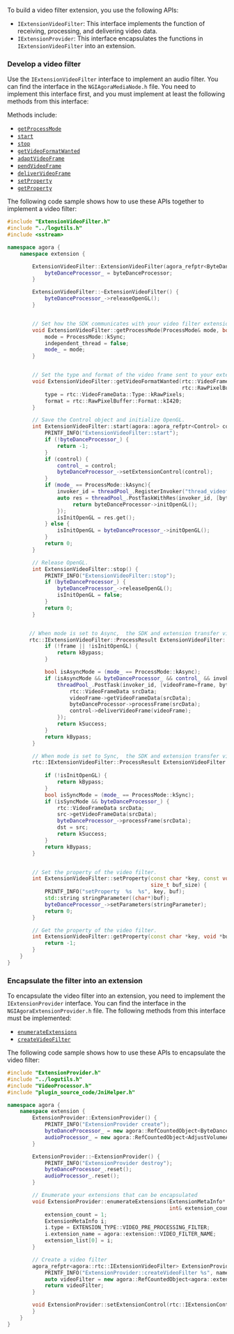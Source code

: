 
To build a video filter extension, you use the following APIs:
- `IExtensionVideoFilter`: This interface implements the function of receiving, processing, and delivering video data.
- `IExtensionProvider`: This interface encapsulates the functions in `IExtensionVideoFilter` into an extension.

### Develop a video filter

Use the `IExtensionVideoFilter` interface to implement an audio filter. You can find the interface in the `NGIAgoraMediaNode.h` file. You need to implement this interface first, and you must implement at least the following methods from this interface:

Methods include:

- [`getProcessMode`](#getprocessmode)
- [`start`](#start)
- [`stop`](#stop)
- [`getVideoFormatWanted`](#getvideoformatwanted)
- [`adaptVideoFrame`](#adaptvideoframe)
- [`pendVideoFrame`](#pendvideoframe)
- [`deliverVideoFrame`](#delivervideoframe)
- [`setProperty`](#setproperty)
- [`getProperty`](#getproperty)

The following code sample shows how to use these APIs together to implement a video filter:

```cpp
#include "ExtensionVideoFilter.h"
#include "../logutils.h"
#include <sstream>

namespace agora {
    namespace extension {

        ExtensionVideoFilter::ExtensionVideoFilter(agora_refptr<ByteDanceProcessor> byteDanceProcessor):threadPool_(1) {
            byteDanceProcessor_ = byteDanceProcessor;
        }

        ExtensionVideoFilter::~ExtensionVideoFilter() {
            byteDanceProcessor_->releaseOpenGL();
        }


        // Set how the SDK communicates with your video filter extension.
        void ExtensionVideoFilter::getProcessMode(ProcessMode& mode, bool& independent_thread) {
            mode = ProcessMode::kSync;
            independent_thread = false;
            mode_ = mode;
        }


        // Set the type and format of the video frame sent to your extension.
        void ExtensionVideoFilter::getVideoFormatWanted(rtc::VideoFrameData::Type& type,
                                                        rtc::RawPixelBuffer::Format& format) {
            type = rtc::VideoFrameData::Type::kRawPixels;
            format = rtc::RawPixelBuffer::Format::kI420;
        }

        // Save the Control object and initialize OpenGL.
        int ExtensionVideoFilter::start(agora::agora_refptr<Control> control) {
            PRINTF_INFO("ExtensionVideoFilter::start");
            if (!byteDanceProcessor_) {
                return -1;
            }
            if (control) {
                control_ = control;
                byteDanceProcessor_->setExtensionControl(control);
            }
            if (mode_ == ProcessMode::kAsync){
                invoker_id = threadPool_.RegisterInvoker("thread_videofilter");
                auto res = threadPool_.PostTaskWithRes(invoker_id, [byteDanceProcessor=byteDanceProcessor_] {
                     return byteDanceProcessor->initOpenGL();
                });
                isInitOpenGL = res.get();
            } else {
                isInitOpenGL = byteDanceProcessor_->initOpenGL();
            }
            return 0;
        }

        // Release OpenGL.
        int ExtensionVideoFilter::stop() {
            PRINTF_INFO("ExtensionVideoFilter::stop");
            if (byteDanceProcessor_) {
                byteDanceProcessor_->releaseOpenGL();
                isInitOpenGL = false;
            }
            return 0;
        }


       // When mode is set to Async,  the SDK and extension transfer video frames through pendVideoFrame and deliverVideoFrame.
       rtc::IExtensionVideoFilter::ProcessResult ExtensionVideoFilter::pendVideoFrame(agora::agora_refptr<rtc::IVideoFrame> frame) {
            if (!frame || !isInitOpenGL) {
                return kBypass;
            }

            bool isAsyncMode = (mode_ == ProcessMode::kAsync);
            if (isAsyncMode && byteDanceProcessor_ && control_ && invoker_id >= 0) {
                threadPool_.PostTask(invoker_id, [videoFrame=frame, byteDanceProcessor=byteDanceProcessor_, control=control_] {
                    rtc::VideoFrameData srcData;
                    videoFrame->getVideoFrameData(srcData);
                    byteDanceProcessor->processFrame(srcData);
                    control->deliverVideoFrame(videoFrame);
                });
                return kSuccess;
            }
            return kBypass;
        }

        // When mode is set to Sync,  the SDK and extension transfer video frames through adaptVideoFrame.
        rtc::IExtensionVideoFilter::ProcessResult ExtensionVideoFilter::adaptVideoFrame(agora::agora_refptr<rtc::IVideoFrame> src,
                                                                                        agora::agora_refptr<rtc::IVideoFrame>& dst) {
            if (!isInitOpenGL) {
                return kBypass;
            }
            bool isSyncMode = (mode_ == ProcessMode::kSync);
            if (isSyncMode && byteDanceProcessor_) {
                rtc::VideoFrameData srcData;
                src->getVideoFrameData(srcData);
                byteDanceProcessor_->processFrame(srcData);
                dst = src;
                return kSuccess;
            }
            return kBypass;
        }


        // Set the property of the video filter.
        int ExtensionVideoFilter::setProperty(const char *key, const void *buf,
                                              size_t buf_size) {
            PRINTF_INFO("setProperty  %s  %s", key, buf);
            std::string stringParameter((char*)buf);
            byteDanceProcessor_->setParameters(stringParameter);
            return 0;
        }

        // Get the property of the video filter.
        int ExtensionVideoFilter::getProperty(const char *key, void *buf, size_t buf_size) {
            return -1;
        }
    }
}
```


### Encapsulate the filter into an extension

To encapsulate the video filter into an extension, you need to implement the `IExtensionProvider` interface. You can find the interface in the `NGIAgoraExtensionProvider.h` file. The following methods from this interface must be implemented:

- [`enumerateExtensions`](#enumerateextensions)
- [ `createVideoFilter`](#createvideofilter)

The following code sample shows how to use these APIs to encapsulate the video filter:

```cpp
#include "ExtensionProvider.h"
#include "../logutils.h"
#include "VideoProcessor.h"
#include "plugin_source_code/JniHelper.h"

namespace agora {
    namespace extension {
        ExtensionProvider::ExtensionProvider() {
            PRINTF_INFO("ExtensionProvider create");
            byteDanceProcessor_ = new agora::RefCountedObject<ByteDanceProcessor>();
            audioProcessor_ = new agora::RefCountedObject<AdjustVolumeAudioProcessor>();
        }

        ExtensionProvider::~ExtensionProvider() {
            PRINTF_INFO("ExtensionProvider destroy");
            byteDanceProcessor_.reset();
            audioProcessor_.reset();
        }

        // Enumerate your extensions that can be encapsulated
        void ExtensionProvider::enumerateExtensions(ExtensionMetaInfo* extension_list,
                                                    int& extension_count) {
            extension_count = 1;
            ExtensionMetaInfo i;
            i.type = EXTENSION_TYPE::VIDEO_PRE_PROCESSING_FILTER;
            i.extension_name = agora::extension::VIDEO_FILTER_NAME;
            extension_list[0] = i;
        }

        // Create a video filter
        agora_refptr<agora::rtc::IExtensionVideoFilter> ExtensionProvider::createVideoFilter(const char* name) {
            PRINTF_INFO("ExtensionProvider::createVideoFilter %s", name);
            auto videoFilter = new agora::RefCountedObject<agora::extension::ExtensionVideoFilter>(byteDanceProcessor_);
            return videoFilter;
        }

        void ExtensionProvider::setExtensionControl(rtc::IExtensionControl* control){
        }
    }
}
```

